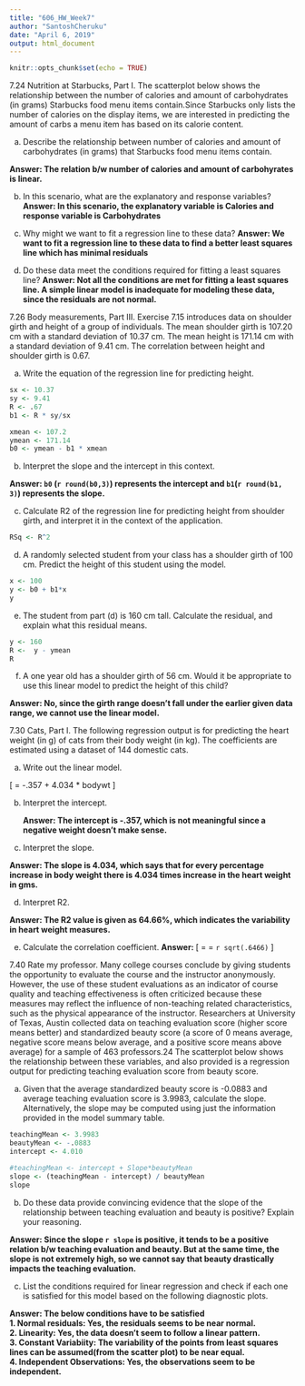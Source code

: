```yaml
---
title: "606_HW_Week7"
author: "SantoshCheruku"
date: "April 6, 2019"
output: html_document
---
```


```r
knitr::opts_chunk$set(echo = TRUE)
```

7.24 Nutrition at Starbucks, Part I. The scatterplot below shows the relationship between the number of calories and amount of carbohydrates (in grams) Starbucks food menu items contain.Since Starbucks only lists the number of calories on the display items, we are interested in predicting the amount of carbs a menu item has based on its calorie content.

(a) Describe the relationship between number of calories and amount of carbohydrates (in grams) that Starbucks food menu items contain.

  **Answer: The relation b/w number of calories and amount of carbohyrates is linear.**
  
(b) In this scenario, what are the explanatory and response variables?
**Answer: In this scenario, the explanatory variable is Calories and response variable is Carbohydrates**

(c) Why might we want to fit a regression line to these data?
**Answer: We want to fit a regression line to these data to find a better least squares line which has minimal residuals**

(d) Do these data meet the conditions required for fitting a least squares line?
**Answer: Not all the conditions are met for fitting a least squares line. A simple linear model is inadequate for modeling these data, since the residuals are not normal.**


7.26 Body measurements, Part III. Exercise 7.15 introduces data on shoulder girth and height of a group of individuals. The mean shoulder girth is 107.20 cm with a standard deviation of 10.37 cm. The mean height is 171.14 cm with a standard deviation of 9.41 cm. The correlation between height and shoulder girth is 0.67.

(a) Write the equation of the regression line for predicting height. 
```r

sx <- 10.37
sy <- 9.41
R <- .67
b1 <- R * sy/sx

xmean <- 107.2
ymean <- 171.14
b0 <- ymean - b1 * xmean
```




(b) Interpret the slope and the intercept in this context.

  **Answer: `b0` (`r round(b0,3)`) represents the intercept and `b1`(`r round(b1, 3)`) represents the slope. **


(c) Calculate R2 of the regression line for predicting height from shoulder girth, and interpret it in the context of the application.
```r
RSq <- R^2
```

(d) A randomly selected student from your class has a shoulder girth of 100 cm. Predict the height of this student using the model.
```r
x <- 100
y <- b0 + b1*x
y
```


(e) The student from part (d) is 160 cm tall. Calculate the residual, and explain what this residual means.
```r
y <- 160
R <-  y - ymean
R
```

(f) A one year old has a shoulder girth of 56 cm. Would it be appropriate to use this linear model to predict the height of this child?

  **Answer: No, since the girth range doesn't fall under the earlier given data range, we cannot use the linear model.**
  



7.30 Cats, Part I. The following regression output is for predicting the heart weight (in g) of cats from their body weight (in kg). The coefficients are estimated using a dataset of 144 domestic cats.

(a) Write out the linear model.

\[
  \hat{heartWt  } = -.357 + 4.034 * bodywt
\]

(b) Interpret the intercept.

    **Answer: The intercept is -.357, which is not meaningful since a negative weight doesn't make sense.**
    
(c) Interpret the slope.
  
  **Answer: The slope is 4.034, which says that for every percentage increase in body weight there is 4.034 times increase in the heart weight in gms.**

(d) Interpret R2.
  
  **Answer: The R2 value is given as 64.66%, which indicates the variability in heart weight measures.**

(e) Calculate the correlation coefficient.
  **Answer: **
  \[
  \sqrt{R2  } = \sqrt{.6466} = `r sqrt(.6466)`
\]

7.40 Rate my professor. Many college courses conclude by giving students the opportunity to evaluate the course and the instructor anonymously. However, the use of these student evaluations as an indicator of course quality and teaching effectiveness is often criticized because these measures may reflect the influence of non-teaching related characteristics, such as the physical appearance of the instructor. Researchers at University of Texas, Austin collected data on teaching evaluation score (higher score means better) and standardized beauty score (a score of 0 means average, negative score means below average, and a positive score means above average) for a sample of 463 professors.24 The scatterplot below shows the relationship between these variables, and also provided is a regression output for predicting teaching evaluation score from beauty score.

(a) Given that the average standardized beauty score is -0.0883 and average teaching evaluation score is 3.9983, calculate the slope. Alternatively, the slope may be computed using just the information provided in the model summary table.

```r
teachingMean <- 3.9983
beautyMean <- -.0883
intercept <- 4.010

#teachingMean <- intercept + Slope*beautyMean
slope <- (teachingMean - intercept) / beautyMean
slope
```


(b) Do these data provide convincing evidence that the slope of the relationship between teaching evaluation and beauty is positive? Explain your reasoning.

  **Answer: Since the slope `r slope` is positive, it tends to be a positive relation b/w teaching evaluation and beauty. But at the same time, the slope is not extremely high, so we cannot say that beauty drastically impacts the teaching evaluation.**
  


(c) List the conditions required for linear regression and check if each one is satisfied for this model based on the following diagnostic plots.

  **Answer: The below conditions have to be satisfied** </br>
    **1. Normal residuals: Yes, the residuals seems to be near normal.** </br>
    **2. Linearity: Yes, the data doesn't seem to follow a linear pattern.**</br>
    **3. Constant Variabiity: The variability of the points from least squares lines can be assumed(from the scatter plot) to be near equal.**</br>
    **4. Independent Observations: Yes, the observations seem to be independent.**</br>
